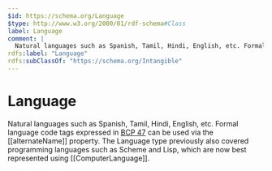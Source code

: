 ```yaml
---
$id: https://schema.org/Language
$type: http://www.w3.org/2000/01/rdf-schema#Class
label: Language
comment: |
  Natural languages such as Spanish, Tamil, Hindi, English, etc. Formal language code tags expressed in [BCP 47](https://en.wikipedia.org/wiki/IETF_language_tag) can be used via the [[alternateName]] property. The Language type previously also covered programming languages such as Scheme and Lisp, which are now best represented using [[ComputerLanguage]].
rdfs:label: "Language"
rdfs:subClassOf: "https://schema.org/Intangible"
---
```


# Language

Natural languages such as Spanish, Tamil, Hindi, English, etc. Formal language code tags expressed in [BCP 47](https://en.wikipedia.org/wiki/IETF_language_tag) can be used via the [[alternateName]] property. The Language type previously also covered programming languages such as Scheme and Lisp, which are now best represented using [[ComputerLanguage]].

